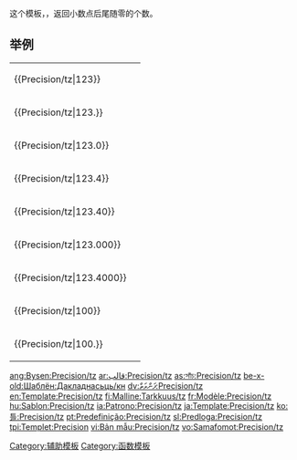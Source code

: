 <noinclude>{{template doc page viewed directly}}</noinclude>
{{High-use|7666}}
<!-- 在本行下編輯模板說明 -->
这个模板，{{tl|precision/tz}}，返回小数点后尾随零的个数。
<!-- This template, {{tl|precision/tz}}, returns the number of trailing zeroes after the decimal point. -->
== 举例 ==

{|class="wikitable" 
|- 
| <nowiki>{{Precision/tz|123}}</nowiki> || {{Precision/tz|123}}
|- 
| <nowiki>{{Precision/tz|123.}}</nowiki> || {{Precision/tz|123.}}
|- 
| <nowiki>{{Precision/tz|123.0}}</nowiki> || {{Precision/tz|123.0}}
|- 
| <nowiki>{{Precision/tz|123.4}}</nowiki> || {{Precision/tz|123.4}}
 |-
| <nowiki>{{Precision/tz|123.40}}</nowiki> || {{Precision/tz|123.40}}
|- 
| <nowiki>{{Precision/tz|123.000}}</nowiki> || {{Precision/tz|123.000}}
|- 
| <nowiki>{{Precision/tz|123.4000}}</nowiki> || {{Precision/tz|123.4000}}
|- 
| <nowiki>{{Precision/tz|100}}</nowiki> || {{Precision/tz|100}}
|- 
| <nowiki>{{Precision/tz|100.}}</nowiki> || {{Precision/tz|100.}}
|}

<includeonly>
<!-- 本行下加入模板的分類 -->
[[Category:辅助模板]]
[[Category:函数模板]]
<!-- 本行下加入模板的跨語言鏈接 -->
[[ang:Bysen:Precision/tz]]
[[ar:قالب:Precision/tz]]
[[as:সাঁচ:Precision/tz]]
[[be-x-old:Шаблён:Дакладнасьць/кн]]
[[dv:ފަންވަތް:Precision/tz]]
[[en:Template:Precision/tz]]
[[fi:Malline:Tarkkuus/tz]]
[[fr:Modèle:Precision/tz]]
[[hu:Sablon:Precision/tz]]
[[ia:Patrono:Precision/tz]]
[[ja:Template:Precision/tz]]
[[ko:틀:Precision/tz]]
[[pt:Predefinição:Precision/tz]]
[[sl:Predloga:Precision/tz]]
[[tpi:Templet:Precision]]
[[vi:Bản mẫu:Precision/tz]]
[[vo:Samafomot:Precision/tz]]
</includeonly>
